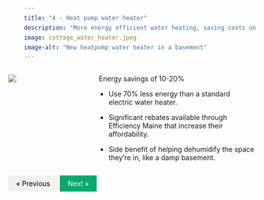```yaml
---
title: "4 - Heat pump water heater"
description: "More energy efficient water heating, saving costs on long-term energy bills and reducing fossil fuel usage"
image: cottage_water_heater.jpeg
image-alt: "New heatpump water heater in a basement"
---
```



:::: {.columns}

::: {.column width="20%"}
![](cottage_water_heater.jpeg)
:::

::: {.column width="10%"}
<!-- empty column to create gap -->
:::

::: {.column width="70%"}

 Energy savings of 10-20%

-   Use 70% less energy than a standard electric water heater.

-   Significant rebates available through Efficiency Maine that increase their affordability.

-   Side benefit of helping dehumidify the space they’re in, like a damp basement.
:::

::::

<html>
<head>
<meta name="viewport" content="width=device-width, initial-scale=1">
<style>
a {
  text-decoration: none;
  display: inline-block;
  padding: 8px 16px;
}

a:hover {
  background-color: #ddd;
  color: black;
}

.previous {
  background-color: #f1f1f1;
  color: black;
}

.next {
  background-color: #04AA6D;
  color: white;
}

.round {
  border-radius: 50%;
}
</style>
</head>
<body>


<a href="03-step.html" class="previous">&laquo; Previous</a>
<a href="05-step.html" class="next float-end">Next &raquo;</a>

  
</body>
</html> 

